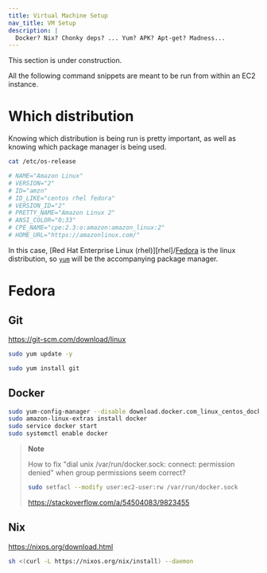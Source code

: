 ```yaml
---
title: Virtual Machine Setup
nav_title: VM Setup
description: |
  Docker? Nix? Chonky deps? ... Yum? APK? Apt-get? Madness...
---
```


<Note type="warning" fill>
  This section is under construction.
</Note>

All the following command snippets are meant to be run from within
an EC2 instance.

# Which distribution

Knowing which distribution is being run is pretty important, as well
as knowing which package manager is being used.

```bash
cat /etc/os-release

# NAME="Amazon Linux"
# VERSION="2"
# ID="amzn"
# ID_LIKE="centos rhel fedora"
# VERSION_ID="2"
# PRETTY_NAME="Amazon Linux 2"
# ANSI_COLOR="0;33"
# CPE_NAME="cpe:2.3:o:amazon:amazon_linux:2"
# HOME_URL="https://amazonlinux.com/"
```

In this case, [Red Hat Enterprise Linux (rhel)][rhel]/[Fedora][fedora] is
the linux distribution, so [`yum`][yum] will be the accompanying package manager.

[fedora]: https://en.wikipedia.org/wiki/Fedora_Linux
[redrhelhat]: https://en.wikipedia.org/wiki/Red_Hat_Enterprise_Linux
[yum]: https://en.wikipedia.org/wiki/Yum_(software)

# Fedora

## Git

https://git-scm.com/download/linux

```bash
sudo yum update -y

sudo yum install git
```

## Docker

```bash
sudo yum-config-manager --disable download.docker.com_linux_centos_docker-ce.rep
sudo amazon-linux-extras install docker
sudo service docker start
sudo systemctl enable docker
```

> **Note**
>
> How to fix "dial unix /var/run/docker.sock: connect: permission denied" when group permissions seem correct?
>
> ```bash
> sudo setfacl --modify user:ec2-user:rw /var/run/docker.sock
> ```
>
> https://stackoverflow.com/a/54504083/9823455

## Nix

https://nixos.org/download.html

```bash
sh <(curl -L https://nixos.org/nix/install) --daemon
```
